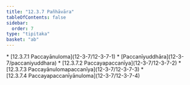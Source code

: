```yaml
---
title: "12.3.7 Pañhāvāra"
tableOfContents: false
sidebar:
  order: 7
type: "tipitaka"
basket: "ab"
---
```



<DynamicBreadcrumb />



<TableOfContents>
* [12.3.7.1 Paccayānuloma](12-3-7/12-3-7-1)
* [Paccanīyuddhāra](12-3-7/paccaniyuddhara)
* [12.3.7.2 Paccayapaccanīya](12-3-7/12-3-7-2)
* [12.3.7.3 Paccayānulomapaccanīya](12-3-7/12-3-7-3)
* [12.3.7.4 Paccayapaccanīyānuloma](12-3-7/12-3-7-4)
</TableOfContents>